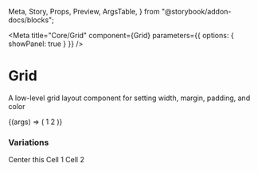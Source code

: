   Meta,
  Story,
  Props,
  Preview,
  ArgsTable,
} from "@storybook/addon-docs/blocks";



<Meta
  title="Core/Grid"
  component={Grid}
  parameters={{ options: { showPanel: true } }}
/>

# Grid

A low-level grid layout component for setting width, margin, padding, and color

<Canvas>
  <Story name="Grid Interactive" argTypes={bgArgTypes}>
    {(args) => (
      <Grid {...args}>
        <Cell {...args}>
          <Flex
            {...args}
            p={2}
            border={"2px solid green"}
            borderRadius={4}
            width="200px"
            bg="yellow"
          >
            <Text>1</Text>
          </Flex>
        </Cell>
        <Cell {...args}>
          <Flex
            {...args}
            p={2}
            border={"2px solid blue"}
            borderRadius={4}
            width="200px"
            bg="red"
          >
            <Text>2</Text>
          </Flex>
        </Cell>
      </Grid>
    )}
  </Story>
</Canvas>

<Props of={Grid} />

### Variations

<Canvas>
  <Story name="Grid Variations">
    <Grid direction="column" justify="center" minHeight="100vh">
      <Cell xs={12} textAlign="center" justify="center">
        <Flex p={2} border={"2px solid"} borderRadius={4} width="200px">
          <Text>Center this</Text>
        </Flex>
      </Cell>
    </Grid>
    <Grid direction={"column"}>
      <Cell xs={3}>Cell 1</Cell>
      <Cell xs={6}>Cell 2</Cell>
    </Grid>
  </Story>
</Canvas>
